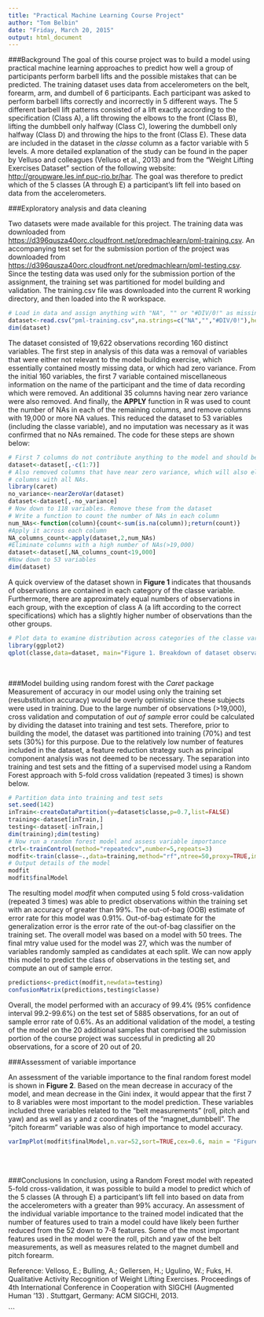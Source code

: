 ```yaml
---
title: "Practical Machine Learning Course Project"
author: "Tom Belbin"
date: "Friday, March 20, 2015"
output: html_document
---
```


###Background
The goal of this course project was to build a model using practical machine learning approaches to predict how well a group of participants perform barbell lifts and the possible mistakes that can be predicted. The training dataset uses data from accelerometers on the belt, forearm, arm, and dumbell of 6 participants. Each participant was asked to perform barbell lifts correctly and incorrectly in 5 different ways. The 5 different barbell lift patterns consisted of a lift exactly according to the specification (Class A), a lift throwing the elbows to the front (Class B), lifting the dumbbell only halfway (Class C), lowering the dumbbell only halfway (Class D) and throwing the hips to the front (Class E). These data are included in the dataset in the _classe_ column as a factor variable with 5 levels. A more detailed explanation of the study can be found in the paper by Velluso and colleagues (Velluso et al., 2013) and from the "Weight Lifting Exercises Dataset" section of the following website: <http://groupware.les.inf.puc-rio.br/har>. The goal was therefore to predict which of the 5 classes (A through E) a participant's lift fell into based on data from the accelerometers.

###Exploratory analysis and data cleaning

Two datasets were made available for this project. The training data was downloaded from <https://d396qusza40orc.cloudfront.net/predmachlearn/pml-training.csv>. An accompanying test set for the submission portion of the project was downloaded from <https://d396qusza40orc.cloudfront.net/predmachlearn/pml-testing.csv>. Since the testing data was used only for the submission portion of the assignment, the training set was partitioned for model building and validation. The training.csv file was downloaded into the current R working directory, and then loaded into the R workspace.
<br />
```r
# Load in data and assign anything with "NA", "" or "#DIV/0!" as missing data.
dataset<-read.csv("pml-training.csv",na.strings=c("NA","","#DIV/0!"),header=TRUE)
dim(dataset)
```
The dataset consisted of 19,622 observations recording 160 distinct variables. The first step in analysis of this data was a removal of variables that were either not relevant to the model building exercise, which essentially contained mostly missing data, or which had zero variance. From the initial 160 variables, the first 7 variable contained miscellaneous information on the name of the participant and the time of data recording which were removed. An additional 35 columns having near zero variance were also removed. And finally, the **APPLY** function in R was used to count the number of NAs in each of the remaining columns, and remove columns with 19,000 or more NA values. This reduced the dataset to 53 variables (including the classe variable), and no imputation was necessary as it was confirmed that no NAs remained. The code for these steps are shown below:
```r
# First 7 columns do not contribute anything to the model and should be removed.
dataset<-dataset[,-c(1:7)]
# Also removed columns that have near zero variance, which will also eliminate
# columns with all NAs.
library(caret)
no_variance<-nearZeroVar(dataset)
dataset<-dataset[,-no_variance]
# Now down to 118 variables. Remove these from the dataset
# Write a function to count the number of NAs in each column
num_NAs<-function(column){count<-sum(is.na(column));return(count)}
#Apply it across each column
NA_columns_count<-apply(dataset,2,num_NAs)
#Eliminate columns with a high number of NAs(>19,000)
dataset<-dataset[,NA_columns_count<19,000]
#Now down to 53 variables
dim(dataset)
```

A quick overview of the dataset shown in **Figure 1** indicates that thousands of observations are contained in each category of the classe variable. Furthermore, there are approximately equal numbers of observations in each group, with the exception of class A (a lift according to the correct specifications) which has a slightly higher number of observations than the other groups.
```r
# Plot data to examine distribution across categories of the classe variable.
library(ggplot2)
qplot(classe,data=dataset, main="Figure 1. Breakdown of dataset observations by classe variable")
```

<br />

###Model building using random forest with the _Caret_ package
Measurement of accuracy in our model using only the training set (resubstitution accuracy) would be overly optimistic since these subjects were used in training. Due to the large number of observations (>19,000), cross validation and computation of _out of sample_ error could be calculated by dividing the dataset into training and test sets. Therefore, prior to building the model, the dataset was partitioned into training (70%) and test sets (30%) for this purpose. Due to the relatively low number of features included in the dataset, a feature reduction strategy such as principal component analysis was not deemed to be necessary. The separation into training and test sets and the fitting of a supervised model using a Random Forest approach with 5-fold cross validation (repeated 3 times) is shown below.
```r
# Partition data into training and test sets
set.seed(142)
inTrain<-createDataPartition(y=dataset$classe,p=0.7,list=FALSE)
training<-dataset[inTrain,]
testing<-dataset[-inTrain,]
dim(training);dim(testing)
# Now run a random forest model and assess variable importance
ctrl<-trainControl(method="repeatedcv",number=5,repeats=3)
modfit<-train(classe~.,data=training,method="rf",ntree=50,proxy=TRUE,importance=TRUE,trControl=ctrl)
# Output details of the model
modfit
modfit$finalModel
```
The resulting model _modfit_ when computed using 5 fold cross-validation (repeated 3 times) was able to predict observations within the training set with an accuracy of greater than 99%. The out-of-bag (OOB) estimate of error rate for this model was 0.91%. Out-of-bag estimate for the generalization error is the error rate of the out-of-bag classifier on the training set. The overall model was based on a model with 50 trees. The final mtry value used for the model was 27, which was the number of variables randomly sampled as candidates at each split. We can now apply this model to predict the class of observations in the testing set, and compute an out of sample error.
```r
predictions<-predict(modfit,newdata=testing)
confusionMatrix(predictions,testing$classe)
```
Overall, the model performed with an accuracy of 99.4% (95% confidence interval 99.2-99.6%) on the test set of 5885 observations, for an out of sample error rate of 0.6%. As an additional validation of the model, a testing of the model on the 20 additional samples that comprised the submission portion of the course project was successful in predicting all 20 observations, for a score of 20 out of 20.

###Assessment of variable importance

An assessment of the variable importance to the final random forest model is shown in **Figure 2**. Based on the mean decrease in accuracy of the model, and mean decrease in the Gini index, it would appear that the first 7 to 8 variables were most important to the model prediction. These variables included three variables related to the "belt measurements" (roll, pitch and yaw) and as well as y and z coordinates of the "magnet_dumbbell". The "pitch forearm" variable was also of high importance to model accuracy. 

```r
varImpPlot(modfit$finalModel,n.var=52,sort=TRUE,cex=0.6, main = "Figure 2. Variable importance of trained features")
```
<br />
<br />

###Conclusions
In conclusion, using a Random Forest model with repeated 5-fold cross-validation, it was possible to build a model to predict which of the 5 classes (A through E) a participant's lift fell into based on data from the accelerometers with a greater than 99% accuracy. An assessment of the individual variable importance to the trained model indicated that the number of features used to train a model could have likely been further reduced from the 52 down to 7-8 features. Some of the most important features used in the model were the roll, pitch and yaw of the belt measurements, as well as measures related to the magnet dumbell and pitch forearm.

Reference:
Velloso, E.; Bulling, A.; Gellersen, H.; Ugulino, W.; Fuks, H. Qualitative Activity Recognition of Weight Lifting Exercises. Proceedings of 4th International Conference in Cooperation with SIGCHI 
(Augmented Human '13) . Stuttgart, Germany: ACM SIGCHI, 2013.


```


